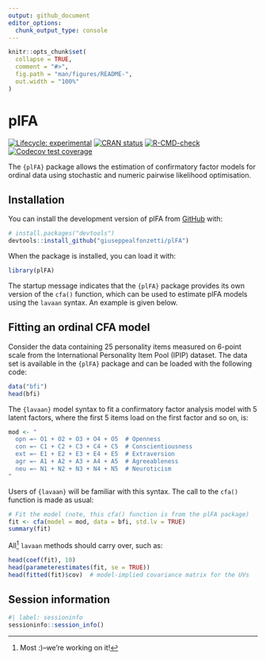```yaml
---
output: github_document
editor_options: 
  chunk_output_type: console
---
```


<!-- README.md is generated from README.Rmd. Please edit that file -->

```r
knitr::opts_chunk$set(
  collapse = TRUE,
  comment = "#>",
  fig.path = "man/figures/README-",
  out.width = "100%"
)
```

# plFA

<!-- badges: start -->
[![Lifecycle: experimental](https://img.shields.io/badge/lifecycle-experimental-orange.svg)](https://lifecycle.r-lib.org/articles/stages.html#experimental)
[![CRAN status](https://www.r-pkg.org/badges/version/plFA)](https://CRAN.R-project.org/package=plFA)
[![R-CMD-check](https://github.com/giuseppealfonzetti/plFA/actions/workflows/R-CMD-check.yaml/badge.svg)](https://github.com/giuseppealfonzetti/plFA/actions/workflows/R-CMD-check.yaml)
[![Codecov test coverage](https://codecov.io/gh/giuseppealfonzetti/plFA/graph/badge.svg)](https://app.codecov.io/gh/giuseppealfonzetti/plFA)
<!-- badges: end -->

The `{plFA}` package allows the estimation of confirmatory factor models for ordinal data using stochastic and numeric pairwise likelihood optimisation. 

## Installation

You can install the development version of plFA from [GitHub](https://github.com/) with:

```r
# install.packages("devtools")
devtools::install_github("giuseppealfonzetti/plFA")
```

When the package is installed, you can load it with:

```r
library(plFA)
```

The startup message indicates that the `{plFA}` package provides its own version of the `cfa()` function, which can be used to estimate plFA models using the `lavaan` syntax.
An example is given below.

## Fitting an ordinal CFA model

Consider the data containing 25 personality items measured on 6-point scale from the International Personality Item Pool (IPIP) dataset.
The data set is available in the `{plFA}` package and can be loaded with the following code:

```r
data("bfi")
head(bfi)
```

The `{lavaan}` model syntax to fit a confirmatory factor analysis model with 5 latent factors, where the first 5 items load on the first factor and so on, is:

```r
mod <- "
  opn =~ O1 + O2 + O3 + O4 + O5  # Openness
  con =~ C1 + C2 + C3 + C4 + C5  # Conscientiousness
  ext =~ E1 + E2 + E3 + E4 + E5  # Extraversion
  agr =~ A1 + A2 + A3 + A4 + A5  # Agreeableness
  neu =~ N1 + N2 + N3 + N4 + N5  # Neuroticism
"
```

Users of `{lavaan}` will be familiar with this syntax. 
The call to the `cfa()` function is made as usual:

```r
# Fit the model (note, this cfa() function is from the plFA package)
fit <- cfa(model = mod, data = bfi, std.lv = TRUE)
summary(fit)
```


All^[Most :)--we're working on it!] `lavaan` methods should carry over, such as:

```r
head(coef(fit), 10)
head(parameterestimates(fit, se = TRUE))
head(fitted(fit)$cov)  # model-implied covariance matrix for the UVs
```

## Session information

```r
#| label: sessioninfo
sessioninfo::session_info()
```

<!-- To fit a latent factor analysis model with 5 factors, where the first 5 items load on the first factor and so on, we can use the `fit_plFA()` function. -->
<!-- In preparation, we must build the following objects to be supplied as a list to the `CONSTR_LIST` argument: -->

<!-- - `CONSTRMAT`: A matrix of constraints on the factor loadings. -->
<!-- - `CORRFLAG`: A flag indicating whether the factor correlations are estimated. -->
<!-- - `CONSTRVAR`: A vector of constraints on the factor variances, if any. -->
<!-- - `STDLV`: A flag indicating whether the factor loadings are standardised. -->
<!-- - `LLC`: A list indicating linear constraints on factor loading estimations, if any. -->

<!-- The above ingredients are prepared using the code below. -->

<!-- ```{r} -->
<!-- p <- 25         # number of items -->
<!-- q <- 5          # number of factors -->
<!-- n <- nrow(bfi)  # number of observations -->

<!-- # Convert data frame to matrix, with each item taking values 0,1,2,...,5 -->
<!-- D <- as.matrix(data.frame(lapply(bfi[, 1:p], as.numeric))) - 1 -->
<!-- head(D) -->

<!-- # Constraint matrix: NA indicate free loadings -->
<!-- constrmat <- build_constrMat(P = p, Q = q, STRUCT = "simple") -->
<!-- head(constrmat, 12) -->

<!-- # Build constraint list -->
<!-- constr_list <- list( -->
<!--   CONSTRMAT = constrmat, -->
<!--   CORRFLAG = TRUE, -->
<!--   CONSTRVAR = rep(1, q),  # these options standardise the   -->
<!--   STDLV = TRUE,           # factor variances -->
<!--   LLC = NULL -->
<!-- ) -->
<!-- ``` -->

<!-- We can now fit the factor model: -->

<!-- ```{r} -->
<!-- fit <- fit_plFA( -->
<!--   DATA = D,  -->
<!--   CONSTR_LIST = constr_list, -->
<!--   METHOD = "ucminf", -->
<!--   VERBOSE = TRUE -->
<!-- ) -->
<!-- print(fit) -->
<!-- ``` -->

<!-- The default method is using the optimiser from the `{ucminf}` package, which works well for small data sizes. -->
<!-- Alternatively, the user may choose `METHOD = "SA"` to turn on the stochastic approximation algorithm. -->
<!-- Use the function `getPar()` to extract the parameter estimates: -->

<!-- ```{r} -->
<!-- getPar(fit) -->
<!-- ``` -->

<!-- Computing the standard errors is done separately using the `computeVar()` function: -->

<!-- ```{r} -->
<!-- var <- computeVar(OBJ = fit, DATA = D, VERBOSE = TRUE) -->
<!-- str(var) -->

<!-- # Standard errors -->
<!-- head(sqrt(diag(var$vcov) / n)) -->
<!-- ``` -->

<!-- ## `{lavaan}` wrapper -->

<!-- This package also provides a user-friendly `{lavaan}`-style interface to estimate factor analysis models using the `cfa()` function. -->
<!-- Let's rerun the above example, but this time using the stochastic approximation algorithm. -->
